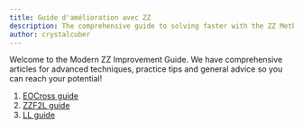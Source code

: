 ```yaml
---
title: Guide d'amélioration avec ZZ
description: The comprehensive guide to solving faster with the ZZ Method.
author: crystalcuber
---
```


Welcome to the Modern ZZ Improvement Guide.
We have comprehensive articles for advanced techniques, practice tips and general advice so you can reach your potential!

1. [EOCross guide](/improvement-guide/eocross)
2. [ZZF2L guide](/improvement-guide/zzf2l)
3. [LL guide](/improvement-guide/ll)
